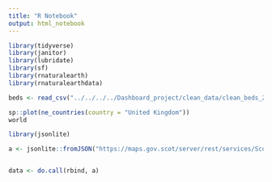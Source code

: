```yaml
---
title: "R Notebook"
output: html_notebook
---
```


```r
library(tidyverse)
library(janitor)
library(lubridate)
library(sf)
library(rnaturalearth)
library(rnaturalearthdata)
```

```r
beds <- read_csv("../../../../Dashboard_project/clean_data/clean_beds_2016_to_2021.csv")
```
```r
sp::plot(ne_countries(country = "United Kingdom"))
world
```
```r
library(jsonlite)

a <- jsonlite::fromJSON("https://maps.gov.scot/server/rest/services/ScotGov/HealthSocialCare/MapServer?f=pjson")


data <- do.call(rbind, a)
```

